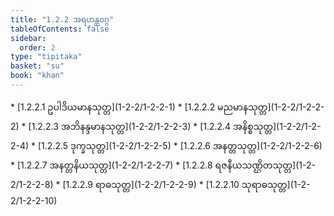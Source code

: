 ```yaml
---
title: "1.2.2 အရဟန္တဝဂ္ဂ"
tableOfContents: false
sidebar:
  order: 2
type: "tipitaka"
basket: "su"
book: "khan"
---
```



<DynamicBreadcrumb />



<TableOfContents book="khan" section="1.2.2">
* [1.2.2.1 ဥပါဒိယမာနသုတ္တ](1-2-2/1-2-2-1)
* [1.2.2.2 မညမာနသုတ္တ](1-2-2/1-2-2-2)
* [1.2.2.3 အဘိနန္ဒမာနသုတ္တ](1-2-2/1-2-2-3)
* [1.2.2.4 အနိစ္စသုတ္တ](1-2-2/1-2-2-4)
* [1.2.2.5 ဒုက္ခသုတ္တ](1-2-2/1-2-2-5)
* [1.2.2.6 အနတ္တသုတ္တ](1-2-2/1-2-2-6)
* [1.2.2.7 အနတ္တနိယသုတ္တ](1-2-2/1-2-2-7)
* [1.2.2.8 ရဇနီယသဏ္ဌိတသုတ္တ](1-2-2/1-2-2-8)
* [1.2.2.9 ရာဓသုတ္တ](1-2-2/1-2-2-9)
* [1.2.2.10 သုရာဓသုတ္တ](1-2-2/1-2-2-10)
</TableOfContents>
